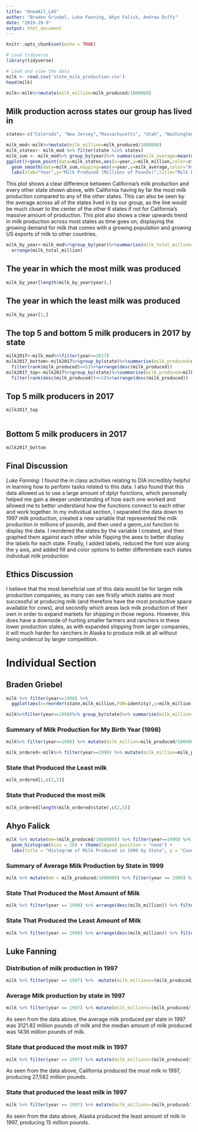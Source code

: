---
title: "One4All_LA5"
author: "Braden Griebel, Luke Fanning, Ahyo Falick, Andrew Duffy"
date: "2019-29-9"
output: html_document
---

```{r setup, include=FALSE}
knitr::opts_chunk$set(echo = TRUE)
```

```{r, warning=FALSE, message=FALSE}
# Load tidyverse
library(tidyverse)

# Load and view the data
milk <- read.csv('state_milk_production.csv')
head(milk)

milk<-milk%>%mutate(milk_million=milk_produced/1000000)
```


## Milk production across states our group has lived in 

```{r  warning=FALSE, message=FALSE}
states<-c("Colorado", "New Jersey","Massachusetts", "Utah", "Washington", "California","Maryland")
```

```{r warning=FALSE, message=FALSE}
milk_mod<-milk%>%mutate(milk_million=milk_produced/1000000)
milk_states<- milk_mod %>% filter(state %in% states)
milk_sum <- milk_mod%>% group_by(year)%>% summarise(milk_average=mean(milk_million))
ggplot()+geom_point(data=milk_states,aes(x=year,y=milk_million,color=state))+
  geom_smooth(data=milk_sum,mapping=aes(x=year,y=milk_average,color="Average all States"),se=FALSE)+
  labs(xlab="Year",y="Milk Produced (Millions of Pounds)",title="Milk Production by Year")

```

This plot shows a clear difference between California's milk production and every other state shown above, with California having by far the most milk production compared to any of the other states. This can also be seen by the average across all of the states lived in by our group, as the line would be much closer to the center of the other 6 states if not for California's massive amount of production. This plot also shows a clear upwards trend in milk production across most states as time goes on, displaying the growing demand for milk that comes with a growing population and growing US exports of milk to other countries. 


```{r warning=FALSE, message=FALSE}
milk_by_year<-milk_mod%>%group_by(year)%>%summarise(milk_total_million=sum(milk_million))%>%
  arrange(milk_total_million)
```

## The year in which the most milk was produced

```{r warning=FALSE, message=FALSE}
milk_by_year[length(milk_by_year$year),]
```

## The year in which the least milk was produced

```{r warning=FALSE, message=FALSE}
milk_by_year[1,]
```

## The top 5 and bottom 5 milk producers in 2017 by state

```{r warning=FALSE, message=FALSE}
milk2017<-milk_mod%>%filter(year==2017)
milk2017_bottom<-milk2017%>%group_by(state)%>%summarise(milk_produced=milk_million)%>%
  filter(rank(milk_produced)<=5)%>%arrange(desc(milk_produced))
milk2017_top<-milk2017%>%group_by(state)%>%summarise(milk_produced=milk_million)%>%
  filter(rank(desc(milk_produced))<=5)%>%arrange(desc(milk_produced))

```

## Top 5 milk producers in 2017

```{r warning=FALSE, message=FALSE}

milk2017_top
  
```

## Bottom 5 milk producers in 2017

```{r warning=FALSE, message=FALSE}
milk2017_bottom
```

## Final Discussion

*Luke Fanning:* I found the in class activities relating to DIA incredibly helpful in learning how to perfomr tasks related to this data. I also found that this data allowed us to use a large amount of dplyr functions, which personally helped me gain a deeper understanding of how each one worked and allowed me to better understand how the functions connect to each other and work together. In my individual section, I separated the data down to 1997 milk production, created a new variable that represented the milk production in millions of pounds, and then used a geom_col function to display the data. I reordered the states by the variable I created, and then graphed them against each other while flipping the axes to better display the labels for each state. Finally, I added labels, reduced the font size along the y axis, and added fill and color options to better differentiate each states individual milk production


## Ethics Discussion

I believe that the most beneficial use of this data would be for larger milk production companies, as many can see firstly which states are most successful at producing milk (and therefore have the most productive space available for cows), and secondly which areas lack milk production of their own in order to expand markets for shipping in those regions. However, this does have a downside of hurting smaller farmers and ranchers in these lower production states, as with expanded shipping from larger companies, it will much harder for ranchers in Alaska to produce milk at all without being undercut by larger competition. 

# Individual Section


## Braden Griebel


```{r warning=FALSE, message=FALSE}
milk %>% filter(year==1998) %>%
  ggplot(aes(x=reorder(state,milk_million,FUN=identity),y=milk_million))+geom_col(width=1,color="white")+coord_flip(ylim=c(1100,27000))+labs(y="Milk Produced (Millions of Pounds)",x="State", title="Milk Production by State in 1998")+ theme( axis.text.y = element_text(size=5))

milk%>%filter(year==1998)%>% group_by(state)%>% summarise(milk_million=milk_million)%>%arrange(desc(milk_million))%>%as_tibble()%>%print()

```


### Summary of Milk Production for My Birth Year (1998)


```{r warning=FALSE, message=FALSE}
milk%>% filter(year==1998) %>% mutate(milk_million=milk_produced/1000000)%>%group_by(year)%>%summarize(average=mean(milk_million),median=median(milk_million))%>%as_tibble()%>%print()
```

```{r warning=FALSE, message=FALSE}
milk_ordered<-milk%>% filter(year==1998) %>% mutate(milk_million=milk_produced/1000000)%>%group_by(state)%>%arrange(milk_million)
```

### State that Produced the Least milk

```{r warning=FALSE, message=FALSE}
milk_ordered[1,c(2,5)]
```

### State that Produced the most milk
```{r warning=FALSE, message=FALSE}
milk_ordered[length(milk_ordered$state),c(2,5)]
```

## Ahyo Falick

```{r warning=FALSE, message=FALSE}
milk %>% mutate(mm=(milk_produced/1000000)) %>% filter(year==1999) %>% ggplot(aes(x = mm, color = state)) +
  geom_histogram(bins = 20) + theme(legend.position = "none") +
  labs(title = "Histogram of Milk Produced in 1999 by State", y = "Count", x = "Milk Produced (Millions)")
```

### Summary of Average Milk Production by State in 1999

```{r warning=FALSE, message=FALSE}
milk %>% mutate(mm = milk_produced/1000000) %>% filter(year == 1999) %>% group_by(state) %>% summarize(average=mean(mm),median=median(mm))%>%as_tibble()%>%print()
```

### State That Produced the Most Amount of Milk

```{r warning=FALSE, message=FALSE}
milk %>% filter(year == 1999) %>% arrange(desc(milk_million)) %>% filter(state == "California")

```

### State That Produced the Least Amount of Milk


```{r warning=FALSE, message=FALSE}
milk %>% filter(year == 1999) %>% arrange(desc(milk_million)) %>% filter(state == "Alaska")

```

## Luke Fanning

### Distribution of milk production in 1997

```{r warning=FALSE, message=FALSE}
milk %>% filter(year == 1997) %>%  mutate(milk_millions=(milk_produced/1000000)) %>% group_by(state) %>% arrange(milk_millions) %>% ggplot(mapping = aes(x=reorder(state,milk_millions), y=milk_millions, fill = milk_millions, color = state)) + geom_col() + coord_flip() + scale_fill_gradient( low = "red", high = "blue") +  labs(x= "State", y = "Milk produced, in millions of pounds", title = "Milk produced by state in 1997") + theme(legend.position = "none", axis.text.y = element_text(size=6))

```


### Average Milk production by state in 1997

```{r warning=FALSE, message=FALSE}
milk %>% filter(year == 1997) %>% mutate(milk_millions=(milk_produced/1000000)) %>% summarize (mean(milk_millions), median(milk_millions))
```
As seen from the data above, the average milk produced per state in 1997 was 3121.82 million pounds of milk and the median amount of milk produced was 1436 million pounds of milk.

### State that produced the most milk in 1997

```{r warning=FALSE, message=FALSE}
milk %>% filter(year == 1997) %>% mutate(milk_millions=(milk_produced/1000000)) %>% group_by(state) %>% summarise(milk_produced_millions=max(milk_millions)) %>% arrange(desc(milk_produced_millions))
```
As seen from the data above, California produced the most milk in 1997, producing 27,582 million pounds.

### State that produced the least milk in 1997

```{r warning=FALSE, message=FALSE}
milk %>% filter(year == 1997) %>% mutate(milk_millions=(milk_produced/1000000)) %>% group_by(state) %>% summarise(milk_produced_millions=max(milk_millions)) %>% arrange(milk_produced_millions)
```
As seen from the data above, Alaska produced the least amount of milk in 1997, producing 15 million pounds.


